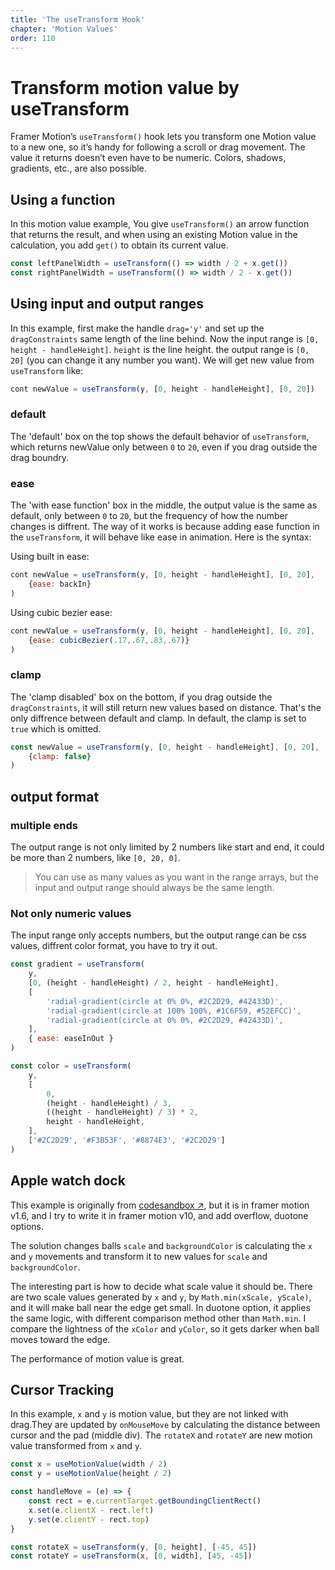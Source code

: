 ```yaml
---
title: 'The useTransform Hook'
chapter: 'Motion Values'
order: 110
---
```


# Transform motion value by useTransform

Framer Motion’s `useTransform()` hook lets you transform one Motion value to a new one, so it’s handy for following a scroll or drag movement. The value it returns doesn’t even have to be numeric. Colors, shadows, gradients, etc., are also possible.

## Using a function

In this motion value example, You give `useTransform()` an arrow function that returns the result, and when using an existing Motion value in the calculation, you add `get()` to obtain its current value. 
<MotionValueSlider />

```js
const leftPanelWidth = useTransform(() => width / 2 + x.get())
const rightPanelWidth = useTransform(() => width / 2 - x.get())
```

## Using input and output ranges

In this example, first make the handle `drag='y'` and set up the `dragConstraints` same length of the line behind. Now the input range is `[0, height - handleHeight]`. `height` is the line height.
the output range is `[0, 20]` (you can change it any number you want). We will get new value from `useTransform` like:

```js
cont newValue = useTransform(y, [0, height - handleHeight], [0, 20])
```

<BasicUseTransform />

### default
The 'default' box on the top shows the default behavior of `useTransform`, which returns newValue only between `0` to `20`, even if you drag outside the drag boundry.

### ease
The 'with ease function' box in the middle, the output value is  the same as default, only between `0` to `20`, but the frequency of how the number changes is diffrent. The way of it works is because adding ease function in the `useTransform`, it will behave like ease in animation. Here is the syntax: 

Using built in ease:
```js
cont newValue = useTransform(y, [0, height - handleHeight], [0, 20], 
    {ease: backIn}
)
```
Using cubic bezier ease:
```js
cont newValue = useTransform(y, [0, height - handleHeight], [0, 20], 
    {ease: cubicBezier(.17,.67,.83,.67)}
)
```

### clamp
The 'clamp disabled' box on the bottom, if you drag outside the `dragConstraints`, it will still return new values based on distance. That's the only diffrence between default and clamp.
In default, the clamp is set to `true` which is omitted.

```js
const newValue = useTransform(y, [0, height - handleHeight], [0, 20], 
    {clamp: false}
)
```

## output format

### multiple ends
The output range is not only limited by 2 numbers like start and end, it could be more than 2 numbers, like `[0, 20, 0]`.
> You can use as many values as you want in the range arrays, but the input and output range should always be the same length.


### Not only numeric values
The input range only accepts numbers, but the output range can be css values, diffrent color format, you have to try it out.

```js
const gradient = useTransform(
    y,
    [0, (height - handleHeight) / 2, height - handleHeight],
    [
        'radial-gradient(circle at 0% 0%, #2C2D29, #42433D)',
        'radial-gradient(circle at 100% 100%, #1C6F59, #52EFCC)',
        'radial-gradient(circle at 0% 0%, #2C2D29, #42433D)',
    ],
    { ease: easeInOut }
)
```

```js
const color = useTransform(
    y,
    [
        0,
        (height - handleHeight) / 3,
        ((height - handleHeight) / 3) * 2,
        height - handleHeight,
    ],
    ['#2C2D29', '#F3B53F', '#8874E3', '#2C2D29']
)
```

<OutputFormat />

## Apple watch dock
This example is originally from [codesandbox ↗](https://codesandbox.io/p/sandbox/6j6l074q9r?file=/src/AppleWatchDock/use-icon-transform.js), but it is in framer motion v1.6, and I try to write it in framer motion v10, and add overflow, duotone options.

The solution changes balls `scale` and `backgroundColor` is calculating the `x` and `y` movements and transform it to new values for `scale` and `backgroundColor`.

The interesting part is how to decide what scale value it should be. There are two scale values generated by `x` and `y`, by `Math.min(xScale, yScale)`, and it will make ball near the edge get small. In duotone option, it applies the same logic, with different comparison method other than `Math.min`. I compare the lightness of the `xColor` and `yColor`, so it gets darker when ball moves toward the edge. 

The performance of motion value is great.

<AppleWatchDock />

## Cursor Tracking
In this example, `x` and `y` is motion value, but they are not linked with drag.They are updated by `onMouseMove` by calculating the distance between cursor and the pad (middle div). The `rotateX` and `rotateY` are new motion value transformed from `x` and `y`.

```js
const x = useMotionValue(width / 2)
const y = useMotionValue(height / 2)

const handleMove = (e) => {
    const rect = e.currentTarget.getBoundingClientRect()
    x.set(e.clientX - rect.left)
    y.set(e.clientY - rect.top)
}

const rotateX = useTransform(y, [0, height], [-45, 45])
const rotateY = useTransform(x, [0, width], [45, -45])

```

<CursorTrack />